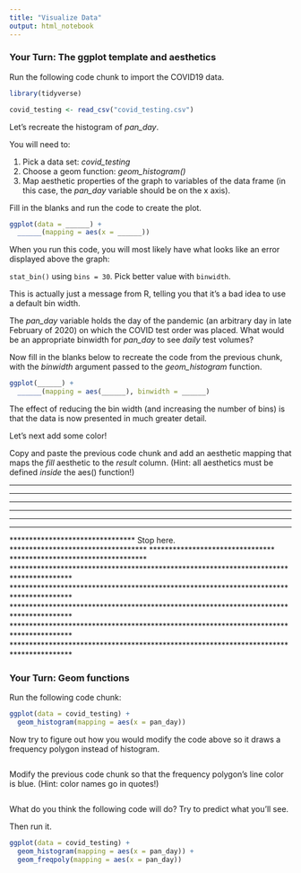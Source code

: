 ```yaml
---
title: "Visualize Data"
output: html_notebook
---
```


### Your Turn: The ggplot template and aesthetics

Run the following code chunk to import the COVID19 data.

```r
library(tidyverse)

covid_testing <- read_csv("covid_testing.csv")
```



Let's recreate the histogram of *pan_day*.

You will need to:

1. Pick a data set: *covid_testing*
2. Choose a geom function: *geom_histogram()*
3. Map aesthetic properties of the graph to variables of the data frame (in this case, the *pan_day* variable should be on the x axis).

Fill in the blanks and run the code to create the plot.

```r
ggplot(data = ______) +
  ______(mapping = aes(x = ______))
```




When you run this code, you will most likely have what looks like an error displayed above the graph:

  `stat_bin()` using `bins = 30`. Pick better value with `binwidth`.

This is actually just a message from R, telling you that it's a bad idea to use a default bin width.

The *pan_day* variable holds the day of the pandemic (an arbitrary day in late February of 2020) on which the COVID test order was placed. What would be an appropriate binwidth for *pan_day* to see *daily* test volumes?

Now fill in the blanks below to recreate the code from the previous chunk, with the *binwidth* argument passed to the *geom_histogram* function.

```r
ggplot(______) +
  ______(mapping = aes(______), binwidth = ______)
```




The effect of reducing the bin width (and increasing the number of bins) is that the data is now presented in much greater detail.

Let's next add some color!

Copy and paste the previous code chunk and add an aesthetic mapping that maps the *fill* aesthetic to the *result* column. (Hint: all aesthetics must be defined *inside* the aes() function!)













***************************************************************************************
***************************************************************************************
***************************************************************************************
***************************************************************************************
***************************************************************************************
********************************                    ***********************************
********************************     Stop here.     ***********************************
********************************                    ***********************************
***************************************************************************************
***************************************************************************************
***************************************************************************************
***************************************************************************************
***************************************************************************************






### Your Turn: Geom functions

Run the following code chunk:

```r
ggplot(data = covid_testing) +
  geom_histogram(mapping = aes(x = pan_day))
```


Now try to figure out how you would modify the code above so it draws a frequency polygon instead of histogram.

```r

```




Modify the previous code chunk so that the frequency polygon's line color is blue. (Hint: color names go in quotes!)

```r

```







What do you think the following code will do? Try to predict what you'll see.

Then run it.

```r
ggplot(data = covid_testing) +
  geom_histogram(mapping = aes(x = pan_day)) +
  geom_freqpoly(mapping = aes(x = pan_day))
```
